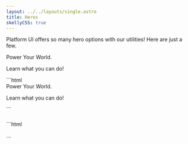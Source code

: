 ```yaml
---
layout: ../../layouts/single.astro
title: Heros
skellyCSS: true
---
```


Platform UI offers so many hero options with our utilities! Here are just a few.

<Anchor name="Background Images" />

<div
  class="background-image mb-4"
  data-background-image="https://picsum.photos/id/214/1000/400"
  data-background-position="center center"
  data-background-size="cover"
  data-background-repeat="no-repeat">
    <div class="background--navy-a80 text--size-xl text--center p-6">
      <i class="pi-bolt text--size-lg text--white"></i>
      <div class="text--white text--boldmt-4 mb-6 pb-6 text--size-xxxl text--white">Power Your World.</div>
      <p class="text--white text--size-md mb-0">Learn what you can do!</p>
      <i class="pi-angle-down text--white"></i>
     </div>
</div>

<Codemarkup>
```html
<div
  class="background-image mb-4"
  data-background-image=""
  data-background-position="center center"
  data-background-size="cover"
  data-background-repeat="no-repeat">
    <div class="background--navy-a80 text--size-xl text--center p-6">
      <i class="pi-bolt text--size-lg text--white"></i>
      <div class="text--white text--boldmt-4 mb-6 pb-6 text--size-xxxl text--white">Power Your World.</div>
      <p class="text--white text--size-md mb-0">Learn what you can do!</p>
      <i class="pi-angle-down text--white"></i>
     </div>
</div>
```
</Codemarkup>

<div
    class="background-image block-container flex--justify-around p-4 mb-4"
    data-background-image="https://picsum.photos/id/120/1400/600"
    data-background-position="center bottom"
    data-background-size="cover"
    data-background-repeat="no-repeat">
    <div class="block lg-tablet-up-5 py-4">
        <h3 class="skeleton skeleton--md mb-3" data-opacity=".5"></h3>
        <p class="skeleton" data-lines="4" data-opacity=".5"></p>
    </div>
    <div class="block lg-tablet-up-4 background--white-a70 border-t border--color-orange border--width-5 p-4">
      <p class="skeleton" data-lines="2" data-opacity=".5"></p>
      <p class="skeleton" data-lines="3" data-opacity=".5"></p>
    </div>
</div>

<Codemarkup>
```html
<div
  class="background-image block-container flex--justify-around p-4 mb-4"
  data-background-image=""
  data-background-position="center bottom"
  data-background-size="cover"
  data-background-repeat="no-repeat">
    <div class="block lg-tablet-up-5 py-4">
        <h3></h3>
        <p></p>
    </div>
    <div class="block lg-tablet-up-4 background--white-a70 border-t border--color-orange border--width-5 p-4">
      <p></p>
      <p></p>
    </div>
</div>
```
</Codemarkup>
